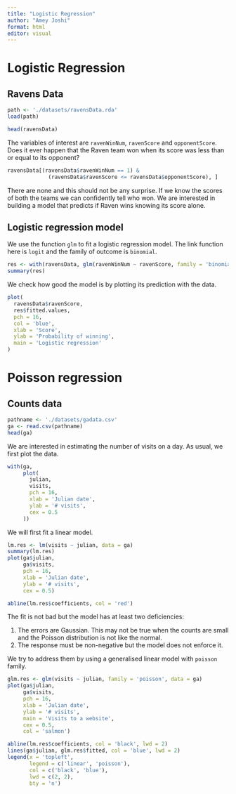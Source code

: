 ```yaml
---
title: "Logistic Regression"
author: "Amey Joshi"
format: html
editor: visual
---
```


# Logistic Regression

## Ravens Data

```r
path <- './datasets/ravensData.rda'
load(path)

head(ravensData)
```

The variables of interest are `ravenWinNum`, `ravenScore` and `opponentScore`. Does it ever happen that the Raven team won when its score was less than or equal to its opponent?

```r
ravensData[(ravensData$ravenWinNum == 1) &
             (ravensData$ravenScore <= ravensData$opponentScore), ]
```

There are none and this should not be any surprise. If we know the scores of both the teams we can confidently tell who won. We are interested in building a model that predicts if Raven wins knowing its score alone.

## Logistic regression model

We use the function `glm` to fit a logistic regression model. The link function here is `logit` and the family of outcome is `binomial`.

```r
res <- with(ravensData, glm(ravenWinNum ~ ravenScore, family = 'binomial'))
summary(res)
```

We check how good the model is by plotting its prediction with the data.

```r
plot(
  ravensData$ravenScore,
  res$fitted.values,
  pch = 16,
  col = 'blue',
  xlab = 'Score',
  ylab = 'Probability of winning',
  main = 'Logistic regression'
)
```

# Poisson regression

## Counts data

```r
pathname <- './datasets/gadata.csv'
ga <- read.csv(pathname)
head(ga)
```

We are interested in estimating the number of visits on a day. As usual, we first plot the data.

```r
with(ga,
     plot(
       julian,
       visits,
       pch = 16,
       xlab = 'Julian date',
       ylab = '# visits',
       cex = 0.5
     ))
```

We will first fit a linear model.

```r
lm.res <- lm(visits ~ julian, data = ga)
summary(lm.res)
plot(ga$julian,
     ga$visits,
     pch = 16,
     xlab = 'Julian date',
     ylab = '# visits',
     cex = 0.5)

abline(lm.res$coefficients, col = 'red')
```

The fit is not bad but the model has at least two deficiencies:

1.  The errors are Gaussian. This may not be true when the counts are small and the Poisson distribution is not like the normal.
2.  The response must be non-negative but the model does not enforce it.

We try to address them by using a generalised linear model with `poisson` family.

```r
glm.res <- glm(visits ~ julian, family = 'poisson', data = ga)
plot(ga$julian,
     ga$visits,
     pch = 16,
     xlab = 'Julian date',
     ylab = '# visits',
     main = 'Visits to a website',
     cex = 0.5,
     col = 'salmon')

abline(lm.res$coefficients, col = 'black', lwd = 2)
lines(ga$julian, glm.res$fitted, col = 'blue', lwd = 2)
legend(x = 'topleft',
       legend = c('linear', 'poisson'),
       col = c('black', 'blue'),
       lwd = c(2, 2),
       bty = 'n')
```
